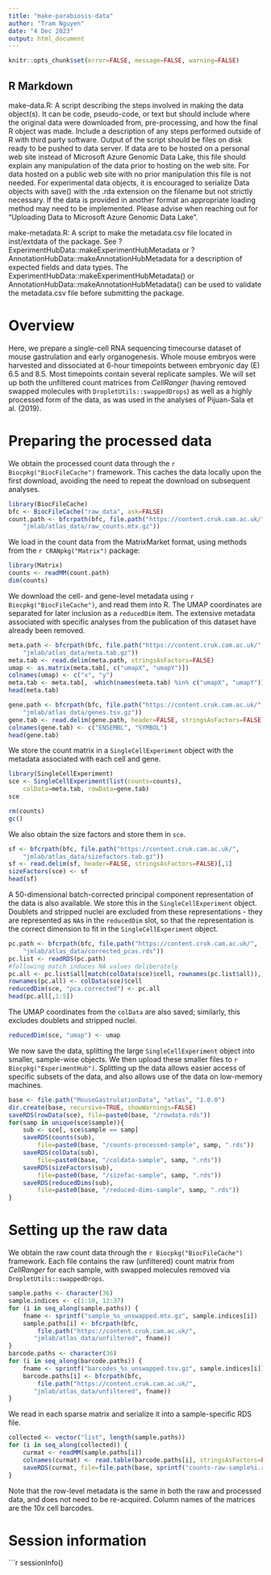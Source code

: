 ```yaml
---
title: "make-parabiosis-data"
author: "Tram Nguyen"
date: "4 Dec 2023"
output: html_document
---
```


```r
knitr::opts_chunk$set(error=FALSE, message=FALSE, warning=FALSE)
```

## R Markdown

make-data.R: A script describing the steps involved in making the data object(s). It can be code, pseudo-code, or text but should include where the original data were downloaded from, pre-processing, and how the final R object was made. Include a description of any steps performed outside of R with third party software. Output of the script should be files on disk ready to be pushed to data server. If data are to be hosted on a personal web site instead of Microsoft Azure Genomic Data Lake, this file should explain any manipulation of the data prior to hosting on the web site. For data hosted on a public web site with no prior manipulation this file is not needed. For experimental data objects, it is encouraged to serialize Data objects with save() with the .rda extension on the filename but not strictly necessary. If the data is provided in another format an appropriate loading method may need to be implemented. Please advise when reaching out for “Uploading Data to Microsoft Azure Genomic Data Lake”.

make-metadata.R: A script to make the metadata.csv file located in inst/extdata of the package. See ?ExperimentHubData::makeExperimentHubMetadata or ?AnnotationHubData::makeAnnotationHubMetadata for a description of expected fields and data types. The ExperimentHubData::makeExperimentHubMetadata() or AnnotationHubData::makeAnnotationHubMetadata() can be used to validate the metadata.csv file before submitting the package.



# Overview

Here, we prepare a single-cell RNA sequencing timecourse dataset of mouse gastrulation and early organogenesis.
Whole mouse embryos were harvested and dissociated at 6-hour timepoints between embryonic day (E) 6.5 and 8.5.
Most timepoints contain several replicate samples.
We will set up both the unfiltered count matrices from _CellRanger_ (having removed swapped molecules with `DropletUtils::swappedDrops`) as well as a highly processed form of the data, as was used in the analyses of Pijuan-Sala et al. (2019).

# Preparing the processed data

We obtain the processed count data through the `r Biocpkg("BiocFileCache")` framework.
This caches the data locally upon the first download, avoiding the need to repeat the download on subsequent analyses.

```r
library(BiocFileCache)
bfc <- BiocFileCache("raw_data", ask=FALSE)
count.path <- bfcrpath(bfc, file.path("https://content.cruk.cam.ac.uk/",
    "jmlab/atlas_data/raw_counts.mtx.gz"))
```

We load in the count data from the MatrixMarket format, using methods from the `r CRANpkg("Matrix")` package:

```r
library(Matrix)
counts <- readMM(count.path)
dim(counts)
```

We download the cell- and gene-level metadata using `r Biocpkg("BiocFileCache")`, and read them into R.
The UMAP coordinates are separated for later inclusion as a `reducedDim` item.
The extensive metadata associated with specific analyses from the publication of this dataset have already been removed.

```r
meta.path <- bfcrpath(bfc, file.path("https://content.cruk.cam.ac.uk/",
    "jmlab/atlas_data/meta.tab.gz"))
meta.tab <- read.delim(meta.path, stringsAsFactors=FALSE)
umap <- as.matrix(meta.tab[, c("umapX", "umapY")])
colnames(umap) <- c("x", "y")
meta.tab <- meta.tab[, -which(names(meta.tab) %in% c("umapX", "umapY"))]
head(meta.tab)

gene.path <- bfcrpath(bfc, file.path("https://content.cruk.cam.ac.uk/",
    "jmlab/atlas_data/genes.tsv.gz"))
gene.tab <- read.delim(gene.path, header=FALSE, stringsAsFactors=FALSE)
colnames(gene.tab) <- c("ENSEMBL", "SYMBOL")
head(gene.tab)
```

We store the count matrix in a `SingleCellExperiment` object with the metadata associated with each cell and gene.

```r
library(SingleCellExperiment)
sce <- SingleCellExperiment(list(counts=counts), 
    colData=meta.tab, rowData=gene.tab)
sce
```

```r
rm(counts)
gc()
```

We also obtain the size factors and store them in `sce`.

```r
sf <- bfcrpath(bfc, file.path("https://content.cruk.cam.ac.uk/",
    "jmlab/atlas_data/sizefactors.tab.gz"))
sf <- read.delim(sf, header=FALSE, stringsAsFactors=FALSE)[,1]
sizeFactors(sce) <- sf
head(sf)
```

A 50-dimensional batch-corrected principal component representation of the data is also available.
We store this in the `SingleCellExperiment` object.
Doublets and stripped nuclei are excluded from these representations - they are represented as `NA`s in the `reducedDim` slot, so that the representation is the correct dimension to fit in the `SingleCellExperiment` object.

```r
pc.path <- bfcrpath(bfc, file.path("https://content.cruk.cam.ac.uk/",
    "jmlab/atlas_data/corrected_pcas.rds"))
pc.list <- readRDS(pc.path)
#following match induces NA values deliberately
pc.all <- pc.list$all[match(colData(sce)$cell, rownames(pc.list$all)),]
rownames(pc.all) <- colData(sce)$cell
reducedDim(sce, "pca.corrected") <- pc.all
head(pc.all[,1:5])
```

The UMAP coordinates from the `colData` are also saved; similarly, this excludes doublets and stripped nuclei.

```r
reducedDim(sce, "umap") <- umap
```

We now save the data, splitting the large `SingleCellExperiment` object into smaller, sample-wise objects.
We then upload these smaller files to `r Biocpkg("ExperimentHub")`.
Splitting up the data allows easier access of specific subsets of the data, and also allows use of the data on low-memory machines.

```r
base <- file.path("MouseGastrulationData", "atlas", "1.0.0")
dir.create(base, recursive=TRUE, showWarnings=FALSE)
saveRDS(rowData(sce), file=paste0(base, "/rowdata.rds"))
for(samp in unique(sce$sample)){
    sub <- sce[, sce$sample == samp]
    saveRDS(counts(sub), 
        file=paste0(base, "/counts-processed-sample", samp, ".rds"))
    saveRDS(colData(sub), 
        file=paste0(base, "/coldata-sample", samp, ".rds"))
    saveRDS(sizeFactors(sub), 
        file=paste0(base, "/sizefac-sample", samp, ".rds"))
    saveRDS(reducedDims(sub), 
        file=paste0(base, "/reduced-dims-sample", samp, ".rds"))
}
```

# Setting up the raw data

We obtain the raw count data through the `r Biocpkg("BiocFileCache")` framework.
Each file contains the raw (unfiltered) count matrix from _CellRanger_ for each sample, with swapped molecules removed via `DropletUtils::swappedDrops`.

```r
sample.paths <- character(36)
sample.indices <- c(1:10, 12:37)
for (i in seq_along(sample.paths)) {
    fname <- sprintf("sample_%s_unswapped.mtx.gz", sample.indices[i])
    sample.paths[i] <- bfcrpath(bfc, 
        file.path("https://content.cruk.cam.ac.uk/",
       "jmlab/atlas_data/unfiltered", fname))
}
barcode.paths <- character(36)
for (i in seq_along(barcode.paths)) {
    fname <- sprintf("barcodes_%s_unswapped.tsv.gz", sample.indices[i])
    barcode.paths[i] <- bfcrpath(bfc, 
        file.path("https://content.cruk.cam.ac.uk/",
       "jmlab/atlas_data/unfiltered", fname))
}
```

We read in each sparse matrix and serialize it into a sample-specific RDS file.

```r
collected <- vector("list", length(sample.paths))
for (i in seq_along(collected)) {
    curmat <- readMM(sample.paths[i])
    colnames(curmat) <- read.table(barcode.paths[i], stringsAsFactors=FALSE)[,1]
    saveRDS(curmat, file=file.path(base, sprintf("counts-raw-sample%i.rds", sample.indices[i])))
}
```

Note that the row-level metadata is the same in both the raw and processed data, and does not need to be re-acquired.
Column names of the matrices are the 10x cell barcodes.

# Session information

```r
sessionInfo()

